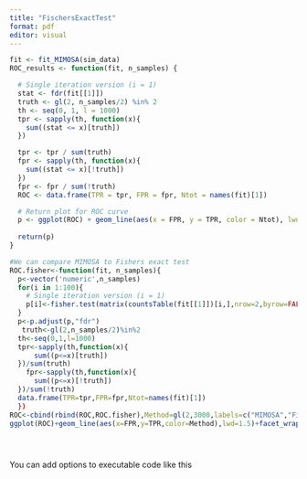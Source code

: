 ---
title: "FischersExactTest"
format: pdf
editor: visual
---

```{r}
fit <- fit_MIMOSA(sim_data)
ROC_results <- function(fit, n_samples) {

  # Single iteration version (i = 1)
  stat <- fdr(fit[[1]])
  truth <- gl(2, n_samples/2) %in% 2
  th <- seq(0, 1, l = 1000)
  tpr <- sapply(th, function(x){
    sum((stat <= x)[truth])
  })

  tpr <- tpr / sum(truth)
  fpr <- sapply(th, function(x){
    sum((stat <= x)[!truth])
  })
  fpr <- fpr / sum(!truth)
  ROC <- data.frame(TPR = tpr, FPR = fpr, Ntot = names(fit)[1])

  # Return plot for ROC curve
  p <- ggplot(ROC) + geom_line(aes(x = FPR, y = TPR, color = Ntot), lwd = 1.5) + theme_bw()
  
  return(p)
} 

#We can compare MIMOSA to Fishers exact test 
ROC.fisher<-function(fit, n_samples){
  p<-vector('numeric',n_samples)
  for(i in 1:100){
    # Single iteration version (i = 1)
    p[i]<-fisher.test(matrix(countsTable(fit[[1]])[i,],nrow=2,byrow=FALSE),alternative="less")$p
  }
  p<-p.adjust(p,"fdr")
   truth<-gl(2,n_samples/2)%in%2
  th<-seq(0,1,l=1000)
  tpr<-sapply(th,function(x){
      sum((p<=x)[truth])
  })/sum(truth)
    fpr<-sapply(th,function(x){
      sum((p<=x)[!truth])
  })/sum(!truth)
  data.frame(TPR=tpr,FPR=fpr,Ntot=names(fit)[1])
  })
ROC<-cbind(rbind(ROC,ROC.fisher),Method=gl(2,3000,labels=c("MIMOSA","Fisher")))
ggplot(ROC)+geom_line(aes(x=FPR,y=TPR,color=Method),lwd=1.5)+facet_wrap(~Ntot)+theme_bw()





```

You can add options to executable code like this

```{r}

```
